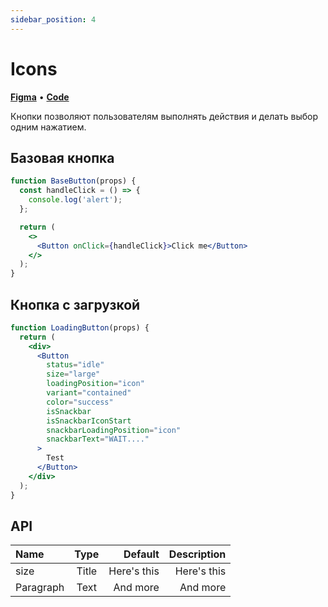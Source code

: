 ---
sidebar_position: 4
---

# Icons

**[Figma](https://www.figma.com/file/Kj2qDdyHNRhnJXbzz0kkJV/%F0%9F%96%8D%EF%B8%8F-Components?node-id=21-1631&t=pURu06dOC73EDQ36-4)** • **[Code](https://github.com/xi-effect/xi.monorepo/tree/main/packages/pkg.inputs.button)**

Кнопки позволяют пользователям выполнять действия и делать выбор одним нажатием.

## Базовая кнопка

```jsx live
function BaseButton(props) {
  const handleClick = () => {
    console.log('alert');
  };

  return (
    <>
      <Button onClick={handleClick}>Click me</Button>
    </>
  );
}
```

## Кнопка с загрузкой

```jsx live
function LoadingButton(props) {
  return (
    <div>
      <Button
        status="idle"
        size="large"
        loadingPosition="icon"
        variant="contained"
        color="success"
        isSnackbar
        isSnackbarIconStart
        snackbarLoadingPosition="icon"
        snackbarText="WAIT...."
      >
        Test
      </Button>
    </div>
  );
}
```

## API

| Name      | Type | Default     | Description     |
| :---        |    :----:   |          ---: |          ---: |
| size      | Title       | Here's this   | Here's this   |
| Paragraph   | Text        | And more      | And more      |
